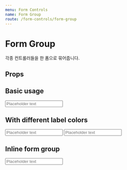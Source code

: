 ```yaml
---
menu: Form Controls
name: Form Group
route: /form-controls/form-group
---
```



# Form Group

각종 컨트롤러들을 한 폼으로 묶어줍니다.

## Props

<PropsTable of={FormGroup} />

## Basic usage

<Playground>
  <FormGroup label="Label">
    <Input placeholder="Placeholder text" />
  </FormGroup>
</Playground>

## With different label colors

<Playground>
  <FormGroup label="Label" labelColor="gray">
    <Input placeholder="Placeholder text" />
  </FormGroup>
  <FormGroup label="Label" labelColor="pink">
    <Input placeholder="Placeholder text" />
  </FormGroup>
</Playground>

## Inline form group

<Playground>
  <FormGroup label="Label" inline>
    <Input placeholder="Placeholder text" />
  </FormGroup>
</Playground>
